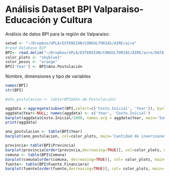 Análisis Dataset BPI Valparaiso-Educación y Cultura
========================================================

Análisis de datos BPI para la región de Valparaíso:

```r
setwd <- "~/Dropbox/UPLA/EXTENSION/CONSULTORIAS/AIRE/aire"
#read database BIP
BPI<- read.delim("~/Dropbox/UPLA/EXTENSION/CONSULTORIAS/AIRE/aire/DATA-BIP/BPI utf8.txt")
color_plots <- "skyblue1"
color_pesos <- "orange"
BPI['Year'] <- BPI$Ano.Postulación
```

Nombre, dimensiones y tipo de variables
```r
names(BPI)
str(BPI)
```

```r
#año_postulacion <- table(BPI$Año.de.Postulación)

```


```r

aggdata <-aggregate(subset(BPI,select=c('Costo.Inicial', 'Year')), by=list(BPI$Year), FUN=sum, na.rm=TRUE)
aggdata$Year<-NULL; names(aggdata) <- c('Year', 'Costo.Inicial') 
barplot(aggdata$Costo.Inicial/1000, names.arg = aggdata$Year, main='Suma de Inversión Iicial', ylab = 'Miles de pesos', col= color_pesos)
print(aggdata)

ano_postulacion <- table(BPI$Year)
barplot(ano_postulacion, col=color_plots, main='Cantidad de inversiones por año de postulación')

provincia<-table(BPI$Provincia)
barplot(provincia[order(provincia,decreasing=TRUE)], col=color_plots, main='Cantidad de inversiones por Provincia', las=2, cex.names=0.6)
comuna <- table(BPI$Comuna)
barplot(comuna[order(comuna, decreasing=TRUE)], col= color_plots, main='Cantidad de inversiones por Comuna', las=2, cex.names=0.6)
fuente<- table(BPI$Fuente.Financiera)
barplot(fuente[order(fuente,decreasing=TRUE)], col= color_plots, main='Cantidad de inversiones por Fuente',las=2, cex.names=0.5)

```





